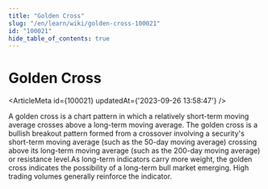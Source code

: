 ```yaml
---
title: "Golden Cross"
slug: "/en/learn/wiki/golden-cross-100021"
id: "100021"
hide_table_of_contents: true
---
```



# Golden Cross

<ArticleMeta id={100021} updatedAt={'2023-09-26 13:58:47'} />
<div className='border-solid border-b border-t-0 my-4 border-[var(--ifm-color-gray-300)]' />

A golden cross is a chart pattern in which a relatively short-term moving average crosses above a long-term moving average. The golden cross is a bullish breakout pattern formed from a crossover involving a security's short-term moving average (such as the 50-day moving average) crossing above its long-term moving average (such as the 200-day moving average) or resistance level.As long-term indicators carry more weight, the golden cross indicates the possibility of a long-term bull market emerging. High trading volumes generally reinforce the indicator.
